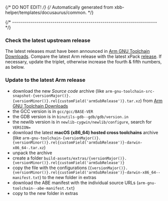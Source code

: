 {/* DO NOT EDIT! */}
{/* Automatically generated from xbb-helper/templates/docusaurus/common. */}



{/* ------------------------------------------------------------------------ */}

### Check the latest upstream release

The latest releases must have been announced in
[Arm GNU Toolchain Downloads](https://developer.arm.com/downloads/-/arm-gnu-toolchain-downloads).
Compare the latest Arm release with the latest xPack
[release](https://github.com/xpack-dev-tools/flex-xpack/releases/).
If necessary, update the triplet, otherwise increase the fourth & fifth numbers,
as below.

### Update to the latest Arm release

- download the new _Source code_ archive (like
<code>arm-gnu-toolchain-src-snapshot-{versionMajor()}.{versionMinor()}.rel{customField('armSubRelease')}.tar.xz</code>) from
[Arm GNU Toolchain Downloads](https://developer.arm.com/downloads/-/arm-gnu-toolchain-downloads/)
- the GCC version is in `gcc/gcc/BASE-VER`
- the GDB version is in `binutils-gdb--gdb/gdb/version.in`
- the newlib version is in `newlib-cygwin/newlib/configure`, search for `VERSION=`
- download the latest **macOS (x86_64) hosted cross toolchains** archive (like
<code>arm-gnu-toolchain-{versionMajor()}.{versionMinor()}.rel{customField('armSubRelease')}-darwin-x86_64-.tar.xz</code>)
- unpack the archive
- create a folder <code>build-assets/extras/{versionMajor()}.{versionMinor()}.rel{customField('armSubRelease')}</code>
- copy the file with the configurations
(<code>{versionMajor()}.{versionMinor()}.rel{customField('armSubRelease')}-darwin-x86_64--manifest.txt</code>) to the new folder in extras
- download the ABE manifest with the individual source URLs
(<code>arm-gnu-toolchain--abe-manifest.txt</code>)
- copy to the new folder in extras
